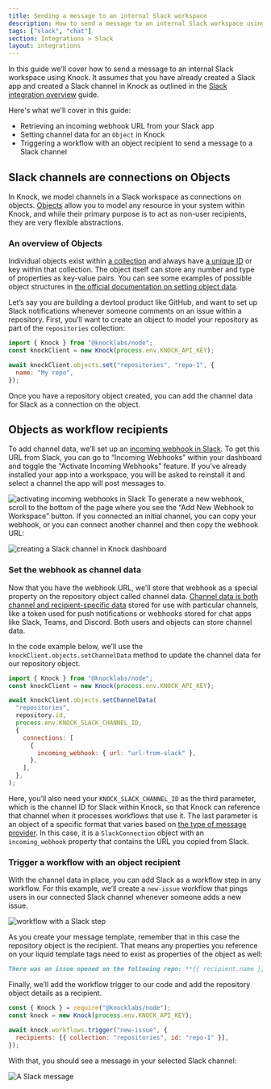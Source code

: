 ```yaml
---
title: Sending a message to an internal Slack workspace
description: How to send a message to an internal Slack workspace using Knock.
tags: ["slack", "chat"]
section: Integrations > Slack
layout: integrations
---
```


In this guide we'll cover how to send a message to an internal Slack workspace using Knock. It assumes that you have already created a Slack app and created a Slack channel in Knock as outlined in the [Slack integration overview](/integrations/chat/slack/overview) guide.

Here's what we'll cover in this guide:

- Retrieving an incoming webhook URL from your Slack app
- Setting channel data for an `Object` in Knock
- Triggering a workflow with an object recipient to send a message to a Slack channel

## Slack channels are connections on Objects

In Knock, we model channels in a Slack workspace as connections on objects. [Objects](/concepts/objects) allow you to model any resource in your system within Knock, and while their primary purpose is to act as non-user recipients, they are very flexible abstractions.

### An overview of Objects

Individual objects exist within [a collection](/concepts/objects#collection-naming) and always have [a unique ID](/concepts/objects#the-object-identifier) or key within that collection. The object itself can store any number and type of properties as key-value pairs. You can see some examples of possible object structures in [the official documentation on setting object data](/concepts/objects#sending-object-data-to-knock).

Let’s say you are building a devtool product like GitHub, and want to set up Slack notifications whenever someone comments on an issue within a repository. First, you’ll want to create an object to model your repository as part of the `repositories` collection:

```javascript
import { Knock } from "@knocklabs/node";
const knockClient = new Knock(process.env.KNOCK_API_KEY);

await knockClient.objects.set("repositories", "repo-1", {
  name: "My repo",
});
```

Once you have a repository object created, you can add the channel data for Slack as a connection on the object.

## Objects as workflow recipients

To add channel data, we’ll set up an [incoming webhook in Slack](https://api.slack.com/messaging/webhooks). To get this URL from Slack, you can go to “Incoming Webhooks” within your dashboard and toggle the "Activate Incoming Webhooks" feature. If you’ve already installed your app into a workspace, you will be asked to reinstall it and select a channel the app will post messages to.

<Image
  src="/images/integrations/chat/slack/activate-incoming-webhooks.png"
  className="rounded-md mx-auto border border-gray-200"
  alt="activating incoming webhooks in Slack"
  width={2000}
  height={1130}
/>
To generate a new webhook, scroll to the bottom of the page where you see the “Add
New Webhook to Workspace” button. If you connected an initial channel, you can copy
your webhook, or you can connect another channel and then copy the webhook URL:

<Image
  src="/images/integrations/chat/slack/copy-webhook.png"
  className="rounded-md mx-auto border border-gray-200"
  alt="creating a Slack channel in Knock dashboard"
  width={2000}
  height={1734}
/>

### Set the webhook as channel data

Now that you have the webhook URL, we’ll store that webhook as a special property on the repository object called channel data. [Channel data is both channel and recipient-specific data](https://docs.knock.app/managing-recipients/setting-channel-data) stored for use with particular channels, like a token used for push notifications or webhooks stored for chat apps like Slack, Teams, and Discord. Both users and objects can store channel data.

In the code example below, we’ll use the `knockClient.objects.setChannelData` method to update the channel data for our repository object.

```javascript
import { Knock } from "@knocklabs/node";
const knockClient = new Knock(process.env.KNOCK_API_KEY);

await knockClient.objects.setChannelData(
  "repositories",
  repository.id,
  process.env.KNOCK_SLACK_CHANNEL_ID,
  {
    connections: [
      {
        incoming_webhook: { url: "url-from-slack" },
      },
    ],
  },
);
```

Here, you’ll also need your `KNOCK_SLACK_CHANNEL_ID` as the third parameter, which is the channel ID for Slack within Knock, so that Knock can reference that channel when it processes workflows that use it. The last parameter is an object of a specific format that varies based on [the type of message provider](/managing-recipients/setting-channel-data#provider-data-requirements). In this case, it is a `SlackConnection` object with an `incoming_webhook` property that contains the URL you copied from Slack.

### Trigger a workflow with an object recipient

With the channel data in place, you can add Slack as a workflow step in any workflow. For this example, we’ll create a `new-issue` workflow that pings users in our connected Slack channel whenever someone adds a new issue.

<Image
  src="/images/integrations/chat/slack/workflow-with-slack-step.png"
  className="rounded-md mx-auto border border-gray-200"
  alt="workflow with a Slack step"
  width={2000}
  height={1450}
/>

As you create your message template, remember that in this case the repository object is the recipient. That means any properties you reference on your liquid template tags need to exist as properties of the object as well:

```markdown
There was an issue opened on the following repo: **{{ recipient.name }}**
```

Finally, we’ll add the workflow trigger to our code and add the repository object details as a recipient.

```javascript
const { Knock } = require("@knocklabs/node");
const knock = new Knock(process.env.KNOCK_API_KEY);

await knock.workflows.trigger("new-issue", {
  recipients: [{ collection: "repositories", id: "repo-1" }],
});
```

With that, you should see a message in your selected Slack channel:

<Image
  src="/images/integrations/chat/slack/slack-message.png"
  className="rounded-md mx-auto border border-gray-200"
  alt="A Slack message"
  width={2000}
  height={552}
/>
